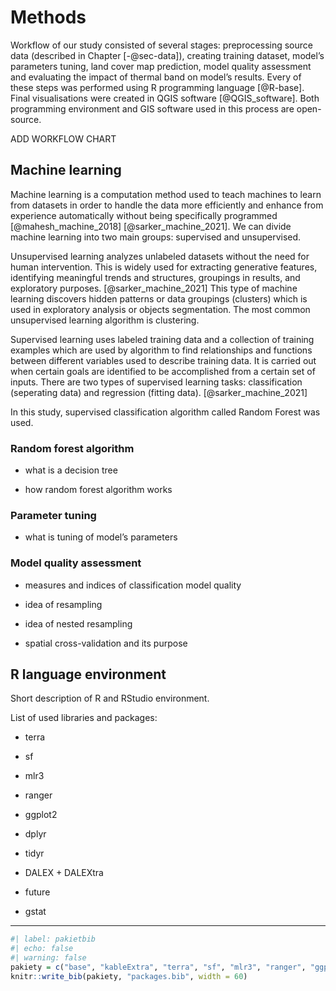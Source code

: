 # Methods {#sec-methods}

Workflow of our study consisted of several stages: preprocessing source data (described in Chapter [-@sec-data]), creating training dataset, model's parameters tuning, land cover map prediction, model quality assessment and evaluating the impact of thermal band on model's results.
Every of these steps was performed using R programming language [@R-base].
Final visualisations were created in QGIS software [@QGIS_software].
Both programming environment and GIS software used in this process are open-source.

ADD WORKFLOW CHART

## Machine learning {#sec-ml}

Machine learning is a computation method used to teach machines to learn from datasets in order to handle the data more efficiently and enhance from experience automatically without being specifically programmed [@mahesh_machine_2018] [@sarker_machine_2021].
We can divide machine learning into two main groups: supervised and unsupervised.

Unsupervised learning analyzes unlabeled datasets without the need for human intervention.
This is widely used for extracting generative features, identifying meaningful trends and structures, groupings in results, and exploratory purposes.
[@sarker_machine_2021] This type of machine learning discovers hidden patterns or data groupings (clusters) which is used in exploratory analysis or objects segmentation.
The most common unsupervised learning algorithm is clustering.

Supervised learning uses labeled training data and a collection of training examples which are used by algorithm to find relationships and functions between different variables used to describe training data.
It is carried out when certain goals are identified to be accomplished from a certain set of inputs.
There are two types of supervised learning tasks: classification (seperating data) and regression (fitting data).
[@sarker_machine_2021]

In this study, supervised classification algorithm called Random Forest was used.

### Random forest algorithm {#sec-rf}

-   what is a decision tree

-   how random forest algorithm works

### Parameter tuning {#sec-tuning}

-   what is tuning of model's parameters

### Model quality assessment {#sec-resampling}

-   measures and indices of classification model quality

-   idea of resampling

-   idea of nested resampling

-   spatial cross-validation and its purpose

## R language environment {#sec-r}

Short description of R and RStudio environment.

List of used libraries and packages:

-   terra

-   sf

-   mlr3

-   ranger

-   ggplot2

-   dplyr

-   tidyr

-   DALEX + DALEXtra

-   future

-   gstat

------------------------------------------------------------------------

```r
#| label: pakietbib
#| echo: false
#| warning: false
pakiety = c("base", "kableExtra", "terra", "sf", "mlr3", "ranger", "ggplot2", "dplyr", "tidyr", "DALEX", "DALEXtra", "future", "gstat")
knitr::write_bib(pakiety, "packages.bib", width = 60)
```
